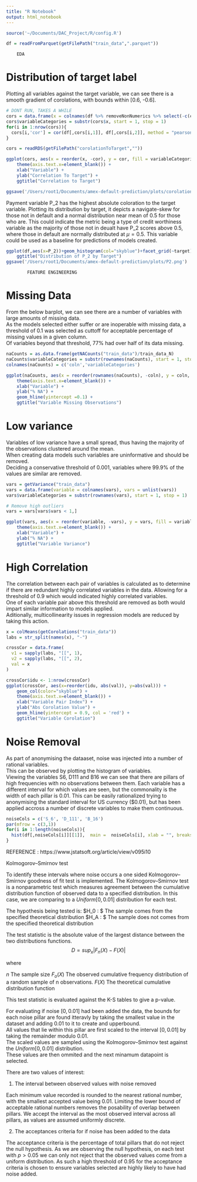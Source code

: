 ```yaml
---
title: "R Notebook"
output: html_notebook
---
```


```r
source('~/Documents/DAC_Project/R/config.R')
```

```r
df = readFromParquet(getFilePath("train_data",".parquet")) 
```


#####################################################################################
        EDA
####################################################################################

# Distribution of target label

Plotting all variables against the target variable, we can see there is a smooth gradient of corolations, with bounds within [0.6, -0.6].

```r
# DONT RUN, TAKES A WHILE
cors = data.frame(x = colnames(df %>% removeNonNumerics %>% select(-c(customer_ID,target))), y = 'target')
cors$variableCategories = substr(cors$x, start = 1, stop = 1)
for(i in 1:nrow(cors)){
  cors[i,'cor'] = cor(df[,cors[i,1]], df[,cors[i,2]], method = "pearson", use = 'pairwise.complete.obs')
}
```

```r
cors = readRDS(getFilePath("corolationToTarget",""))

ggplot(cors, aes(x = reorder(x, -cor), y = cor, fill = variableCategories)) + geom_col(position = "identity") +
    theme(axis.text.x=element_blank()) +
    xlab("Variable") +
    ylab("Correlation To Target") +
    ggtitle("Correlation to Target")

ggsave('/Users/root1/Documents/amex-default-prediction/plots/corolationToTarget.png')
```

Payment variable P_2 has the highest absolute coloration to the target variable.
Plotting its distribution by target, it depicts a navigate-skew for those not in default and a normal distribution near mean of 0.5 for those who are.
This could indicate the metric being a type of credit worthiness variable as the majority of those not in deualt have P_2 scores above 0.5, where those in default are normally distributed at $\mu = 0.5$.
This variable could be used as a baseline for predictions of models created.

```r
ggplot(df,aes(x=P_2))+geom_histogram(col="skyblue")+facet_grid(~target) +     
    ggtitle("Distribution of P_2 by Target")
ggsave('/Users/root1/Documents/amex-default-prediction/plots/P2.png')
```


#####################################################################################
####################################################################################
            FEATURE ENGINEERING
####################################################################################
####################################################################################
# Missing Data

From the below barplot, we can see there are a number of variables with large amounts of missing data.    
As the models selected either suffer or are inoperable with missing data, a threshold of 0.1 was selected as cuttoff for acceptable percentage of missing values in a given column.   
Of variables beyond that threshold, 77% had over half of its data missing.


```r
naCounts = as.data.frame(getNACounts("train_data")/train_data_N)
naCounts$variableCategories = substr(rownames(naCounts), start = 1, stop = 1)
colnames(naCounts) = c('coln','variableCategories')

ggplot(naCounts, aes(x = reorder(rownames(naCounts), -coln), y = coln, fill = variableCategories)) + geom_col(position = "identity") +
    theme(axis.text.x=element_blank()) +
    xlab("Variable") +
    ylab("% NA") +
    geom_hline(yintercept =0.1) +
    ggtitle("Variable Missing Observations")

```

#####################################################################################
####################################################################################


# Low variance

Variables of low variance have a small spread, thus having the majority of the observations clustered around the mean.    
When creating data models such variables are uninformative and should be removed.      
Deciding a conservative threshold of 0.001, variables where 99.9% of the values are similar are removed.    

```r
vars = getVariance("train_data")
vars = data.frame(variable = colnames(vars), vars = unlist(vars))
vars$variableCategories = substr(rownames(vars), start = 1, stop = 1)

# Remove high outliers 
vars = vars[vars$vars < 1,]

ggplot(vars, aes(x = reorder(variable, -vars), y = vars, fill = variableCategories)) + geom_col(position = "identity") +
    theme(axis.text.x=element_blank()) +
    xlab("Variable") +
    ylab("% NA") +
    ggtitle("Variable Variance")

```
#####################################################################################
####################################################################################


# High Correlation

The correlation between each pair of variables is calculated as to determine if there are redundant highly correlated variables in the data. 
Allowing for a threshold of 0.9 which would indicated highly correlated variables.    
One of each variable pair above this threshold are removed as both would impart similar information to models applied.    
Aditionally, multicollinearity issues in regression models are reduced by taking this action.    


```r
x = colMeans(getCorolations("train_data"))
labs = str_split(names(x), "-")

crossCor = data.frame(
  v1 = sapply(labs, "[[", 1),
  v2 = sapply(labs, "[[", 2),
  val = x 
)

crossCor$idu <- 1:nrow(crossCor)
ggplot(crossCor, aes(x=reorder(idu, abs(val)), y=abs(val))) + 
    geom_col(color="skyblue") +
    theme(axis.text.x=element_blank()) +
    xlab("Variable Pair Index") +
    ylab("Abs Corolation Value") +
    geom_hline(yintercept = 0.9, col = 'red') +
    ggtitle("Variable Corolation")

```

#####################################################################################
####################################################################################

# Noise Removal

As part of anonymising the dataaset, noise was injected into a number of rational variables.    
This can be observed by plotting the histogram of variables.    
Viewing the variables S6, D111 and B16 we can see that there are pillars of high frequencies with no observations between them.
Each variable has a different interval for which values are seen, but the commonality is the width of each pillar is 0.01.
This can be easily rationalized trying to anonymising the standard interval for US currency ($\$ 0.01$), but has been applied accross a number of discrete variables to make them continuous.

```r
noiseCols = c('S_6', 'D_111', 'B_16')
par(mfrow = c(3,1))
for(i in 1:length(noiseCols)){
  hist(df[,noiseCols[i]][[1]],  main =  noiseCols[i], xlab = "", breaks = 100000, col = 'skyblue')
}
```

REFERENCE : https://www.jstatsoft.org/article/view/v095i10

Kolmogorov–Smirnov test 

To identify these intervals where noise occurs a one sided Kolmogorov–Smirnov goodness of fit test is implemented.
The Kolmogorov–Smirnov test is a nonparametric test which measures agreement between the cumulative distribution function of observed data to a specified distribution.
In this case, we are comparing to a $Uniform[0,0.01]$ distribution for each test. 

The hypothesis being tested is: 
$H_0 : $ The sample comes from the specified theoretical distribution
$H_A : $ The sample does not comes from the specified theoretical distribution

The test statistic is the absolute value of the largest distance between the two distributions functions.
$$D = sup_x |F_n(X)−F(X)|$$

where 

$n$ The sample size
$F_o(X)$ The observed cumulative frequency distribution of a random sample of n observations.
$F(X)$ The theoretical cumulative distribution function

This test statistic is evaluated against the K-S tables to give a p-value.

For evaluating if noise $[0,0.01]$ had been added the data, the bounds for each noise pillar are found itteravly by taking the smallest value in the dataset and adding $0.01$ to it to create and upperbound.    
All values that lie within this pillar are first scaled to the interval $[0,0.01]$ by taking the remainder modulo $0.01$.     
The scaled values are sampled using the Kolmogorov–Smirnov test against the $Uniform[0,0.01]$ distribution.   
These values are then ommited and the next minamum datapoint is selected.     

There are two values of interest: 

1) The interval between observed values with noise removed

Each minimum value recorded is rounded to the nearest rational number, with the smallest accepted value being 0.01.
Limiting the lower bound of acceptable rational numbers removes the posability of overlap between pillars.
We accept the interval as the most observed interval across all pillars, as values are assumed uniformly discrete.


2) The acceptances criteria for if noise has been added to the data

The acceptance criteria is the percentage of total pillars that do not reject the null hypothesis.
As we are observing the null hypothesis, on each test with $p > 0.05$ we can only not reject that the observed values come from a uniform distribution. 
As such a high threshold of 0.95 for the acceptance criteria is chosen to ensure variables selected are highly likely to have had noise added.





